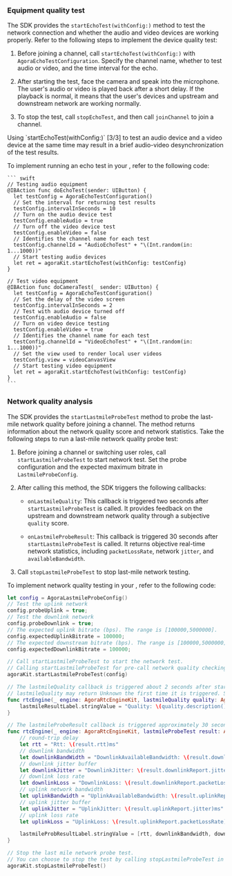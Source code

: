 
### Equipment quality test

The SDK provides the `startEchoTest(withConfig:)` method to test the network connection and whether the audio and video devices are working properly. Refer to the following steps to implement the device quality test:

1. Before joining a channel, call `startEchoTest(withConfig:)` with `AgoraEchoTestConfiguration`. Specify the channel name, whether to test audio or video, and the time interval for the echo.

1. After starting the test, face the camera and speak into the microphone. The user's audio or video is played back after a short delay. If the playback is normal, it means that the user's devices and upstream and downstream network are working normally. 

1. To stop the test, call `stopEchoTest`, and then call `joinChannel` to join a channel.

<Admonition type="caution" title="Note">
Using `startEchoTest(withConfig:)` [3/3] to test an audio device and a video device at the same time may result in a brief audio-video desynchronization of the test results.
</Admonition>

To implement running an echo test in your <Vpl k="CLIENT" />, refer to the following code:

    ``` swift
    // Testing audio equipment
    @IBAction func doEchoTest(sender: UIButton) {
      let testConfig = AgoraEchoTestConfiguration()
      // Set the interval for returning test results
      testConfig.intervalInSeconds = 10
      // Turn on the audio device test
      testConfig.enableAudio = true
      // Turn off the video device test
      testConfig.enableVideo = false
      // Identifies the channel name for each test
      testConfig.channelId = "AudioEchoTest" + "\(Int.random(in: 1...1000))"
      // Start testing audio devices
      let ret = agoraKit.startEchoTest(withConfig: testConfig)
    }

    // Test video equipment
    @IBAction func doCameraTest(_ sender: UIButton) {
      let testConfig = AgoraEchoTestConfiguration()
      // Set the delay of the video screen
      testConfig.intervalInSeconds = 2
      // Test with audio device turned off
      testConfig.enableAudio = false
      // Turn on video device testing
      testConfig.enableVideo = true
      // Identifies the channel name for each test
      testConfig.channelId = "VideoEchoTest" + "\(Int.random(in: 1...1000))"
      // Set the view used to render local user videos
      testConfig.view = videoCanvasView
      // Start testing video equipment
      let ret = agoraKit.startEchoTest(withConfig: testConfig)
    }
    ```

### Network quality analysis

The SDK provides the `startLastmileProbeTest` method to probe the last-mile network quality before joining a channel. The method returns information about the network quality score and network statistics. Take the following steps to run a last-mile network quality probe test:

1. Before joining a channel or switching user roles, call `startLastmileProbeTest` to start network test. Set the probe configuration and the expected maximum bitrate in `LastmileProbeConfig`.

1. After calling this method, the SDK triggers the following callbacks:
    
    - `onLastmileQuality`: This callback is triggered two seconds after `startLastmileProbeTest` is called. It provides feedback on the upstream and downstream network quality through a subjective `quality` score.
    
    - `onLastmileProbeResult`: This callback is triggered 30 seconds after `startLastmileProbeTest` is called. It returns objective real-time network statistics, including `packetLossRate`, network `jitter`, and `availableBandwidth`.

1. Call `stopLastmileProbeTest` to stop last-mile network testing.

To implement network quality testing in your <Vpl k="CLIENT" />, refer to the following code:

``` swift
let config = AgoraLastmileProbeConfig()
// Test the uplink network
config.probeUplink = true;
// Test the downlink network
config.probeDownlink = true;
// The expected uplink bitrate (bps). The range is [100000,5000000].
config.expectedUplinkBitrate = 100000;
// The expected downstream bitrate (bps). The range is [100000,5000000].
config.expectedDownlinkBitrate = 100000;

// Call startLastmileProbeTest to start the network test.
// Calling startLastmileProbeTest for pre-call network quality checking consumes network traffic. Therefore, after calling this method, Agora recommends that you do not call any other methods until you receive the lastmileProbeTest callback.
agoraKit.startLastmileProbeTest(config)

// The lastmileQuality callback is triggered about 2 seconds after startLastmileProbeTest is called. This callback returns every 2 seconds
// lastmileQuality may return Unknown the first time it is triggered. Subsequent callbacks return the results of the test.
func rtcEngine(_ engine: AgoraRtcEngineKit, lastmileQuality quality: AgoraNetworkQuality) {
    lastmileResultLabel.stringValue = "Quality: \(quality.description())"
}

// The lastmileProbeResult callback is triggered approximately 30 seconds after startLastmileProbeTest is called. This callback provides more detailed network quality statistics
func rtcEngine(_ engine: AgoraRtcEngineKit, lastmileProbeTest result: AgoraLastmileProbeResult) {
    // round-trip delay
    let rtt = "Rtt: \(result.rtt)ms"
    // downlink bandwidth
    let downlinkBandWidth = "DownlinkAvailableBandwidth: \(result.downlinkReport.availableBandwidth)Kbps"
    // downlink jitter buffer
    let downlinkJitter = "DownlinkJitter: \(result.downlinkReport.jitter)ms"
    // downlink loss rate
    let downlinkLoss = "DownlinkLoss: \(result.downlinkReport.packetLossRate)%"
    // uplink network bandwidth
    let uplinkBandwidth = "UplinkAvailableBandwidth: \(result.uplinkReport.availableBandwidth)Kbps"
    // uplink jitter buffer
    let uplinkJitter = "UplinkJitter: \(result.uplinkReport.jitter)ms"
    // uplink loss rate
    let uplinkLoss = "UplinkLoss: \(result.uplinkReport.packetLossRate)%"

    lastmileProbResultLabel.stringValue = [rtt, downlinkBandwidth, downlinkJitter, downlinkLoss,uplinkBandwidth,uplinkJitter,uplinkLoss].joined(separator: "\n")
}

// Stop the last mile network probe test.
// You can choose to stop the test by calling stopLastmileProbeTest in the lastmileProbeResult method, or at some other time before joining the channel.
agoraKit.stopLastmileProbeTest()
```